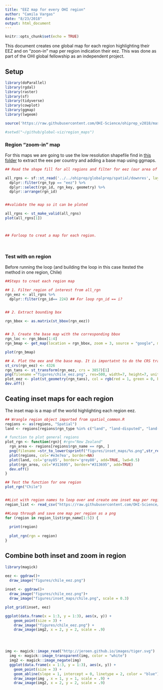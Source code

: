```yaml
---
title: "EEZ map for every OHI region"
author: "Camila Vargas"
date: "8/23/2018"
output: html_document
---
```


```r
knitr::opts_chunk$set(echo = TRUE)
```

This document creates one global map for each region highlighting their EEZ and on "zoon-in" map per region indication their eez. This was done as part of the OHI global fellowship as an independent project.

## Setup

```r

library(doParallel)
library(rgdal)
library(raster)
library(sf)
library(tidyverse)
library(cowplot)
library(ggmap)
library(lwgeom)

source('https://raw.githubusercontent.com/OHI-Science/ohiprep_v2018/master/src/R/spatial_common.R')

#setwd("~/github/global-viz/region_maps")


```


### Region "zoom-in" map
For this maps we are going to use the low resolution shapefile find in [this folder](https://github.com/OHI-Science/ohiprep/tree/master/globalprep/spatial/downres) to extract the eex per country and adding a base map using ggmaps.

```r
## Read the shape fill for all regions and filter for eez (our area of interest for these maps)

all_rgns <- sf::st_read('../../ohiprep/globalprep/spatial/downres', layer="rgn_all_gcs_med_res") %>%
  dplyr::filter(rgn_typ == "eez") %>% 
  dplyr::select(rgn_id, rgn_key, geometry) %>% 
  dplyr::arrange(rgn_id)


##validate the map so it can be ploted

all_rgns <- st_make_valid(all_rgns)
plot(all_rgns[1])



## Forloop to creat a map for each region.




```




### Test with on region

Before running the loop (and building the loop in this case Itested the method in one region, Chile)

```r
##Steps to creat each region map

## 1. Filter region of interest from all_rgn 
rgn_eez <- all_rgns %>%
  dplyr::filter(rgn_id== 224) ## For loop rgn_id == i?


## 2. Extract bounding box

rgn_bbox <- as.matrix(st_bbox(rgn_eez))
  

## 3. Create the base map with the corresponding bbox
rgn_loc <- rgn_bbox[1:4]
rgn_bmap <- get_map(location = rgn_bbox, zoom = 3, source = "google", maptype = "terrain", crop = FALSE)

plot(rgn_bmap)

## 4. Plot the eex and the base map. It is importatnt to do the CRS trasformation right before ploting both maps together in order to work.
st_crs(rgn_eez) <- 4326
rgn_tans <- st_transform(rgn_eez, crs = 3857)[1]
png(filename ="figures/chile_eez.png", res=500, width=7, height=7, units="in", bg= "transparent")
plot_eez <- plot(st_geometry(rgn_tans), col = rgb(red = 1, green = 0, blue = 0, alpha = 0.2),border=NA, bgMap = rgn_bmap) #st_geometry removes the column name (rgn_id)
dev.off()

```


## Ceating inset maps for each region
The inset map is a map of the world highlighting each region eez.

```r

## Wrangle region object imported from spatiol_common.R
regions <- as(regions, "Spatial")
land <- regions[regions$rgn_type %in% c("land", "land-disputed", "land-noeez"), ]

# function to plot general regions
plot_rgn <- function(rgn){ #rgn="New Zealand"
  rgn_area <- regions[regions$rgn_name == rgn, ]  
  png(filename =str_to_lower(sprintf("figures/inset_maps/%s.png",str_replace(rgn, pattern = " ","_"))), res=500, width=7, height=7, units="in", bg= "transparent")
  plot(regions, col='#e3e7ea', border=NA)
  plot(land, col='gray85', border='grey80', add=TRUE, lwd=0.5)
  plot(rgn_area, col="#313695", border="#313695", add=TRUE)
  dev.off()
}

## Test the function for one region
plot_rgn("Chile")


##List with region names to loop over and create one inset map per region
region_list <- read_csv("https://raw.githubusercontent.com/OHI-Science/ohi-global/draft/eez/spatial/regions_list.csv") 

##Loop through and save one map per region as a png
for (region in region_list$rgn_name[1:5]) {
 
  print(region)
  
  plot_rgn(rgn = region)  
}
```


## Combine both inset and zoom in region

```r

library(magick)

eez <- ggdraw()+
  draw_image("figures/chile_eez.png")
  
inset <- ggdraw()+
  draw_image("figures/chile_eez.png")+
  draw_image("figures/inset_maps/chile.png", scale = 0.3)

plot_grid(inset, eez)

ggplot(data.frame(x = 1:3, y = 1:3), aes(x, y)) +
    geom_point(size = 3) +
    draw_image("figures/chile_eez.png") +
    draw_image(img2, x = 2, y = 2, scale = .9)




img <- magick::image_read("http://jeroen.github.io/images/tiger.svg")
  img <- magick::image_transparent(img, color = "white")
  img2 <- magick::image_negate(img)
  ggplot(data.frame(x = 1:3, y = 1:3), aes(x, y)) +
    geom_point(size = 3) +
    geom_abline(slope = 1, intercept = 0, linetype = 2, color = "blue") +
    draw_image(img , x = 1, y = 1, scale = .9) +
    draw_image(img2, x = 2, y = 2, scale = .9)





```






